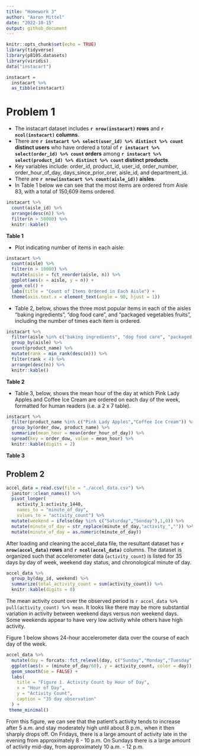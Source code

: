 ```yaml
---
title: "Homework 3"
author: "Aaron Mittel"
date: "2022-10-15"
output: github_document
---
```


```r
knitr::opts_chunk$set(echo = TRUE)
library(tidyverse)
library(p8105.datasets)
library(viridis)
data("instacart")

instacart =
  instacart %>%
  as_tibble(instacart)
```

# Problem 1

* The instacart dataset includes **`r nrow(instacart)` rows** and **`r ncol(instacart)` columns**.
* There are **`r instacart %>% select(user_id) %>% distinct %>% count` distinct users** who have ordered a total of **`r instacart %>% select(order_id) %>% count` orders** among **`r instacart %>% select(product_id) %>% distinct %>% count` distinct products**.
* Key variables include: order_id, product_id, user_id, order_number, order_hour_of_day, days_since_prior_orer, aisle_id, and department_id.
* There are **`r nrow(instacart %>% count(aisle_id))` aisles**.
* In Table 1 below we can see that the most items are ordered from Aisle 83, with a total of 150,609 items ordered.
```r
instacart %>% 
  count(aisle_id) %>% 
  arrange(desc(n)) %>%
  filter(n > 50000) %>%
  knitr::kable()
```
**Table 1**

* Plot indicating number of items in each aisle:
```r
instacart %>% 
  count(aisle) %>%
  filter(n > 10000) %>%
  mutate(aisle = fct_reorder(aisle, n)) %>%
  ggplot(aes(x = aisle, y = n)) +
  geom_col() + 
  labs(title = "Count of Items Ordered in Each Aisle") +
  theme(axis.text.x = element_text(angle = 90, hjust = 1))
```


* Table 2, below, shows the three most popular items in each of the aisles “baking ingredients”, “dog food care”, and “packaged vegetables fruits”, including the number of times each item is ordered.
```r
instacart %>% 
  filter(aisle %in% c("baking ingredients", "dog food care", "packaged vegetables fruits")) %>%
  group_by(aisle) %>% 
  count(product_name) %>% 
  mutate(rank = min_rank(desc(n))) %>% 
  filter(rank < 4) %>% 
  arrange(desc(n)) %>%
  knitr::kable()
```
**Table 2**


* Table 3, below, shows the mean hour of the day at which Pink Lady Apples and Coffee Ice Cream are ordered on each day of the week, formatted for human readers (i.e. a 2 x 7 table).
```r
instacart %>% 
  filter(product_name %in% c("Pink Lady Apples","Coffee Ice Cream")) %>%
  group_by(order_dow, product_name) %>%
  summarize(mean_hour = mean(order_hour_of_day)) %>%
  spread(key = order_dow, value = mean_hour) %>%
  knitr::kable(digits = 2)
```
**Table 3**

## Problem 2

```r
accel_data = read.csv(file = "./accel_data.csv") %>%
  janitor::clean_names() %>%
  pivot_longer(
    activity_1:activity_1440,
    names_to = "minute_of_day",
    values_to = "activity_count") %>%
  mutate(weekend = ifelse(day %in% c("Saturday","Sunday"),1,0)) %>%
  mutate(minute_of_day = str_replace(minute_of_day,"activity_","")) %>%
  mutate(minute_of_day = as.numeric(minute_of_day))
```

After loading and cleaning the accel_data file, the resultant dataset has **`r nrow(accel_data)` rows** and **`r ncol(accel_data)`** columns. The dataset is organized such that accelerometer data (`activity_count`) is listed for 35 days by day of week, weekend day status, and chronological minute of day.

```r
accel_data %>%
  group_by(day_id, weekend) %>%
  summarize(total_activity_count = sum(activity_count)) %>%
  knitr::kable(digits = 0)
```

The mean activity count over the observed period is `r accel_data %>% pull(activity_count) %>% mean`. It looks like there may be more substantial variation in activity between weekend days versus non weekend days. Some weekends appear to have very low activity while others have high activity.

Figure 1 below shows 24-hour accelerometer data over the course of each day of the week.
```r
accel_data %>%
  mutate(day = forcats::fct_relevel(day, c("Sunday","Monday","Tuesday","Wednesday","Thursday","Friday","Saturday"))) %>%
  ggplot(aes(x = (minute_of_day/60), y = activity_count, color = day)) +
  geom_smooth(se = FALSE) +
  labs(
    title = "Figure 1. Activity Count by Hour of Day",
    x = "Hour of Day",
    y = "Activity Count",
    caption = "35 day observation"
  ) +
 theme_minimal()
```
From this figure, we can see that the patient's activity tends to increase after 5 a.m. and stay moderately high until about 8 p.m., when it then sharply drops off. On Fridays, there is a large amount of activity late in the evening from approximately 8 - 10 p.m. On Sundays there is a large amount of activity mid-day, from approximately 10 a.m. - 12 p.m.